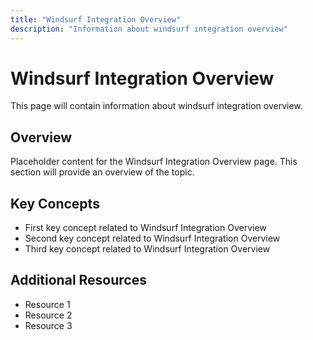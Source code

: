 ```yaml
---
title: "Windsurf Integration Overview"
description: "Information about windsurf integration overview"
---
```


# Windsurf Integration Overview

This page will contain information about windsurf integration overview.

## Overview

Placeholder content for the Windsurf Integration Overview page. This section will provide an overview of the topic.

## Key Concepts

- First key concept related to Windsurf Integration Overview
- Second key concept related to Windsurf Integration Overview
- Third key concept related to Windsurf Integration Overview

## Additional Resources

- Resource 1
- Resource 2
- Resource 3

